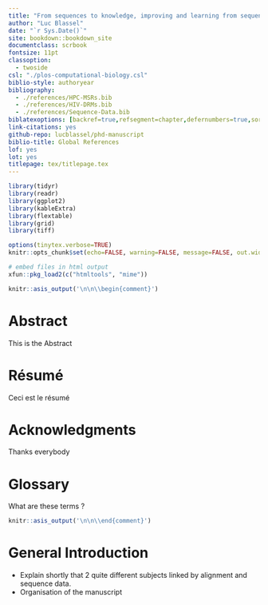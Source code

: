 ```yaml
---
title: "From sequences to knowledge, improving and learning from sequence alignments."
author: "Luc Blassel"
date: "`r Sys.Date()`"
site: bookdown::bookdown_site
documentclass: scrbook
fontsize: 11pt
classoption:
  - twoside
csl: "./plos-computational-biology.csl"
biblio-style: authoryear
bibliography: 
  - ./references/HPC-MSRs.bib
  - ./references/HIV-DRMs.bib
  - ./references/Sequence-Data.bib
biblatexoptions: [backref=true,refsegment=chapter,defernumbers=true,sorting=nyt,maxnames=3,maxbibnames=3,minnames=2,uniquelist=false]
link-citations: yes
github-repo: lucblassel/phd-manuscript
biblio-title: Global References
lof: yes
lot: yes
titlepage: tex/titlepage.tex
---
```


```r
library(tidyr)
library(readr)
library(ggplot2)
library(kableExtra)
library(flextable)
library(grid)
library(tiff)

options(tinytex.verbose=TRUE)
knitr::opts_chunk$set(echo=FALSE, warning=FALSE, message=FALSE, out.width="90%", fig.align="center", cache=TRUE)

# embed files in html output
xfun::pkg_load2(c("htmltools", "mime"))
```

\pagestyle{empty}

```r
knitr::asis_output('\n\n\\begin{comment}')
```

# Abstract {.unnumbered}

This is the Abstract

# Résumé {.unnumbered}

Ceci est le résumé

# Acknowledgments {.unnumbered}

Thanks everybody

# Glossary {.unnumbered}

What are these terms ?

```r
knitr::asis_output('\n\n\\end{comment}')
```

```{=tex}
\pagestyle{fancy}
\fancyhf{}
\fancyhead[LE]{CHAPTER \thechapter} 
\fancyhead[RO]{\rightmark}
\fancyfoot[CO,CE]{\thepage}
```
# General Introduction {.unnumbered}

-   Explain shortly that 2 quite different subjects linked by alignment and sequence data.
-   Organisation of the manuscript
